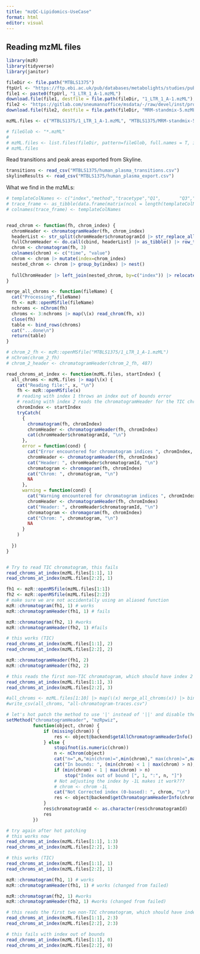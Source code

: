 ```yaml
---
title: "mzQC-Lipidomics-UseCase"
format: html
editor: visual
---
```


## Reading mzML files

```r
library(mzR)
library(tidyverse)
library(janitor)
```

```r

fileDir <- file.path("MTBLS1375")
ftpUrl <- "https://ftp.ebi.ac.uk/pub/databases/metabolights/studies/public/MTBLS1375/FILES/"
file1 <- paste0(ftpUrl, "1_LTR_1_A-1.mzML")
download.file(file1, destfile = file.path(fileDir, "1_LTR_1_A-1.mzML"), method = "wget")
file2 <- "https://gitlab.com/sneumannoffice/msdata/-/raw/devel/inst/proteomics/MRM-standmix-5.mzML.gz?ref_type=heads"
download.file(file2, destfile = file.path(fileDir, "MRM-standmix-5.mzML.gz"), method = "wget")

mzML.files <- c("MTBLS1375/1_LTR_1_A-1.mzML", "MTBLS1375/MRM-standmix-5.mzML.gz")

# fileGlob <- "*.mzML"
# 
# mzML.files <- list.files(fileDir, pattern=fileGlob, full.names = T, include.dirs = T)
# mzML.files
```

Read transitions and peak areas exported from Skyline.

```r
transitions <- read_csv("MTBLS1375/human_plasma_transitions.csv")
skylineResults <- read_csv("MTBLS1375/human_plasma_export.csv")
```

What we find in the mzMLs:

```r
# templateColNames <- c("index","method","tracetype","Q1",       "Q3","start","end","trace","file")
# trace_frame <- as_tibble(data.frame(matrix(ncol = length(templateColNames), nrow = 0)))
# colnames(trace_frame) <- templateColNames


read_chrom <- function(fh, chrom_index) {
  chromHeader <- chromatogramHeader(fh, chrom_index)
  headerList <- str_split(chromHeader$chromatogramId |> str_replace_all("SRM", "method=SRM") |> str_replace_all("SIC","tracetype=SIC"), " ") |> unlist() |> str_split( "=")
  fullChromHeader <- do.call(cbind, headerList) |> as_tibble() |> row_to_names(row_number = 1) |> mutate(index=chrom_index, Q1=as.numeric(Q1), Q3=as.numeric(Q3), start=as.numeric(start), end=as.numeric(end)) |> cbind(chromHeader) |> select(-chromatogramId)
  chrom <- chromatogram(fh, 3)
  colnames(chrom) <- c("time", "value")
  chrom <- chrom |> mutate(index=chrom_index)
  nested_chrom <- chrom |> group_by(index) |> nest()
  
  fullChromHeader |> left_join(nested_chrom, by=c("index")) |> relocate(index) |> mutate(file=fileName(fh)) |> rename(trace=data)
}

merge_all_chroms <- function(fileName) {
  cat("Processing",fileName)
  fh <- mzR::openMSfile(fileName)
  nchroms <- nChrom(fh)
  chroms <- 3:nchroms |> map(\(x) read_chrom(fh, x))
  close(fh)
  table <- bind_rows(chroms)
  cat("...done\n")
  return(table)
}

# chrom_2_fh <- mzR::openMSfile("MTBLS1375/1_LTR_1_A-1.mzML")
# nChrom(chrom_2_fh)
# chrom_2_header <- chromatogramHeader(chrom_2_fh, 487)
```

```r
read_chroms_at_index <- function(mzML.files, startIndex) {
  all_chroms <- mzML.files |> map(\(x) {
    cat("Reading file:", x, "\n")
    fh <- mzR::openMSfile(x)
    # reading with index 1 throws an index out of bounds error
    # reading with index 2 reads the chromatogramHeader for the TIC chromatogram, which is the first chromatogram in the mzML files
    chromIndex <- startIndex
    tryCatch(
      {
        chromatogram(fh, chromIndex)
        chromHeader <- chromatogramHeader(fh, chromIndex)
        cat(chromHeader$chromatogramId, "\n")
      },
      error = function(cond) {
        cat("Error encountered for chromatogram indices ", chromIndex, "\n")
        chromHeader <- chromatogramHeader(fh, chromIndex)
        cat("Header: ", chromHeader$chromatogramId, "\n")
        chromatogram <- chromagoram(fh, chromIndex)
        cat("Chrom: ", chromatogram, "\n")
        NA
      },
      warning = function(cond) {
        cat("Warning encountered for chromatogram indices ", chromIndex, "\n")
        chromHeader <- chromatogramHeader(fh, chromIndex)
        cat("Header: ", chromHeader$chromatogramId, "\n")
        chromatogram <- chromagoram(fh, chromIndex)
        cat("Chrom: ", chromatogram, "\n")
        NA
      }
    )
    
  }) 
}


# Try to read TIC chromatogram, this fails
read_chroms_at_index(mzML.files[1:1], 1)
read_chroms_at_index(mzML.files[2:2], 1)

fh1 <- mzR::openMSfile(mzML.files[1:1])
fh2 <- mzR::openMSfile(mzML.files[2:2])
# make sure we are not accidentally using an aliased function
mzR::chromatogram(fh1, 1) # works
mzR::chromatogramHeader(fh1, 1) # fails

mzR::chromatogram(fh2, 1) #works
mzR::chromatogramHeader(fh2, 1) #fails

# this works (TIC)
read_chroms_at_index(mzML.files[1:1], 2)
read_chroms_at_index(mzML.files[2:2], 2)

mzR::chromatogramHeader(fh1, 2)
mzR::chromatogramHeader(fh2, 2)

# this reads the first non-TIC chromatogram, which should have index 2
read_chroms_at_index(mzML.files[1:1], 3)
read_chroms_at_index(mzML.files[2:2], 3)

#all_chroms <- mzML.files[1:10] |> map(\(x) merge_all_chroms(x)) |> bind_rows()
#write_csv(all_chroms, "all-chromatogram-traces.csv")
```

```r
# let's hot patch the method to use '|' instead of '||' and disable the index correction to zero-based indexing
setMethod("chromatogramHeader", "mzRpwiz",
          function(object, chrom) {
              if (missing(chrom)) {
                  res <- object@backend$getAllChromatogramHeaderInfo()
              } else {
                  stopifnot(is.numeric(chrom))
                  n <- nChrom(object)
                  cat("n=",n,"min(chrom)=",min(chrom)," max(chrom)=",max(chrom), "\n")
                  cat("In bounds: ", (min(chrom) < 1 | max(chrom) > n), "\n")
                  if (min(chrom) < 1 | max(chrom) > n)
                      stop("Index out of bound [", 1, ":", n, "]")
                  # Not adjusting the index by -1L makes it work???
                  # chrom <- chrom -1L
                  cat("Not Corrected index (0-based): ", chrom, "\n")
                  res <- object@backend$getChromatogramHeaderInfo(chrom)
              }
              res$chromatogramId <- as.character(res$chromatogramId)
              res
          })
```

```r
# try again after hot patching
# this works now
read_chroms_at_index(mzML.files[1:1], 1:3)
read_chroms_at_index(mzML.files[2:2], 1:3)

# this works (TIC)
read_chroms_at_index(mzML.files[1:1], 1)
read_chroms_at_index(mzML.files[2:2], 1)

mzR::chromatogram(fh1, 1) # works
mzR::chromatogramHeader(fh1, 1) # works (changed from failed)

mzR::chromatogram(fh2, 1) #works
mzR::chromatogramHeader(fh2, 1) #works (changed from failed)

# this reads the first two non-TIC chromatogram, which should have index 2 and 3
read_chroms_at_index(mzML.files[1:1], 2:3)
read_chroms_at_index(mzML.files[2:2], 2:3)

# this fails with index out of bounds
read_chroms_at_index(mzML.files[1:1], 0)
read_chroms_at_index(mzML.files[2:2], 0)
```
